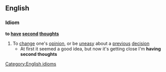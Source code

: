 ==English==
===Idiom===
'''to [[have]] [[second]] [[thought]]s'''
#To [[change]] one's [[opinion]], or be [[uneasy]] about a [[previous]] [[decision]]
#* At first it seemed a good idea, but now it's getting close I'm '''having second thoughts'''
[[Category:English idioms]]